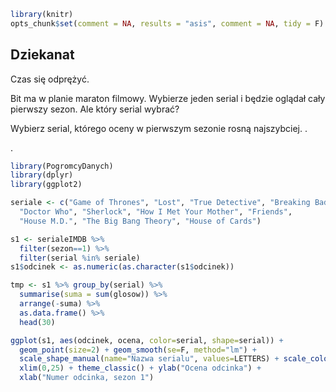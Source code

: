 ```r
library(knitr)
opts_chunk$set(comment = NA, results = "asis", comment = NA, tidy = F)
```

## Dziekanat

Czas się odprężyć. 

Bit ma w planie maraton filmowy. Wybierze jeden serial i będzie oglądał cały pierwszy sezon. Ale który serial wybrać?

Wybierz serial, którego oceny w pierwszym sezonie rosną najszybciej.
.

.

```r
library(PogromcyDanych)
library(dplyr)
library(ggplot2)

seriale <- c("Game of Thrones", "Lost", "True Detective", "Breaking Bad",
  "Doctor Who", "Sherlock", "How I Met Your Mother", "Friends",
  "House M.D.", "The Big Bang Theory", "House of Cards")

s1 <- serialeIMDB %>% 
  filter(sezon==1) %>%
  filter(serial %in% seriale)
s1$odcinek <- as.numeric(as.character(s1$odcinek))

tmp <- s1 %>% group_by(serial) %>%
  summarise(suma = sum(glosow)) %>%
  arrange(-suma) %>%
  as.data.frame() %>%
  head(30)

ggplot(s1, aes(odcinek, ocena, color=serial, shape=serial)) +
  geom_point(size=2) + geom_smooth(se=F, method="lm") +
  scale_shape_manual(name="Nazwa serialu", values=LETTERS) + scale_color_discrete(name="Nazwa serialu")+
  xlim(0,25) + theme_classic() + ylab("Ocena odcinka") +
  xlab("Numer odcinka, sezon 1")

```


